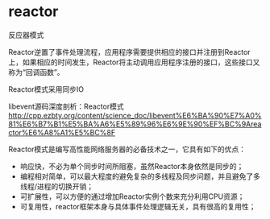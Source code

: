 = reactor =

反应器模式

Reactor逆置了事件处理流程，应用程序需要提供相应的接口并注册到Reactor上，如果相应的时间发生，Reactor将主动调用应用程序注册的接口，这些接口又称为“回调函数”。

Reactor模式采用同步IO

libevent源码深度剖析：Reactor模式 [[http://cpp.ezbty.org/content/science_doc/libevent%E6%BA%90%E7%A0%81%E6%B7%B1%E5%BA%A6%E5%89%96%E6%9E%90%EF%BC%9Areactor%E6%A8%A1%E5%BC%8F]]

Reactor模式是编写高性能网络服务器的必备技术之一，它具有如下的优点：
* 响应快，不必为单个同步时间所阻塞，虽然Reactor本身依然是同步的；
* 编程相对简单，可以最大程度的避免复杂的多线程及同步问题，并且避免了多线程/进程的切换开销；
* 可扩展性，可以方便的通过增加Reactor实例个数来充分利用CPU资源；
* 可复用性，reactor框架本身与具体事件处理逻辑无关，具有很高的复用性；
